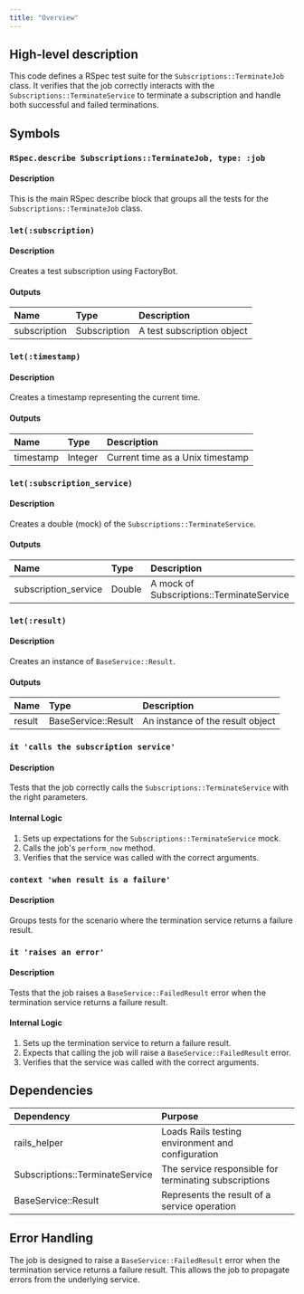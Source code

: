 ```yaml
---
title: "Overview"
---
```


## High-level description
This code defines a RSpec test suite for the `Subscriptions::TerminateJob` class. It verifies that the job correctly interacts with the `Subscriptions::TerminateService` to terminate a subscription and handle both successful and failed terminations.

## Symbols

### `RSpec.describe Subscriptions::TerminateJob, type: :job`
#### Description
This is the main RSpec describe block that groups all the tests for the `Subscriptions::TerminateJob` class.

### `let(:subscription)`
#### Description
Creates a test subscription using FactoryBot.

#### Outputs
| Name | Type | Description |
|:-----|:-----|:------------|
| subscription | Subscription | A test subscription object |

### `let(:timestamp)`
#### Description
Creates a timestamp representing the current time.

#### Outputs
| Name | Type | Description |
|:-----|:-----|:------------|
| timestamp | Integer | Current time as a Unix timestamp |

### `let(:subscription_service)`
#### Description
Creates a double (mock) of the `Subscriptions::TerminateService`.

#### Outputs
| Name | Type | Description |
|:-----|:-----|:------------|
| subscription_service | Double | A mock of Subscriptions::TerminateService |

### `let(:result)`
#### Description
Creates an instance of `BaseService::Result`.

#### Outputs
| Name | Type | Description |
|:-----|:-----|:------------|
| result | BaseService::Result | An instance of the result object |

### `it 'calls the subscription service'`
#### Description
Tests that the job correctly calls the `Subscriptions::TerminateService` with the right parameters.

#### Internal Logic
1. Sets up expectations for the `Subscriptions::TerminateService` mock.
2. Calls the job's `perform_now` method.
3. Verifies that the service was called with the correct arguments.

### `context 'when result is a failure'`
#### Description
Groups tests for the scenario where the termination service returns a failure result.

### `it 'raises an error'`
#### Description
Tests that the job raises a `BaseService::FailedResult` error when the termination service returns a failure result.

#### Internal Logic
1. Sets up the termination service to return a failure result.
2. Expects that calling the job will raise a `BaseService::FailedResult` error.
3. Verifies that the service was called with the correct arguments.

## Dependencies
| Dependency | Purpose |
|:-----------|:--------|
| rails_helper | Loads Rails testing environment and configuration |
| Subscriptions::TerminateService | The service responsible for terminating subscriptions |
| BaseService::Result | Represents the result of a service operation |

## Error Handling
The job is designed to raise a `BaseService::FailedResult` error when the termination service returns a failure result. This allows the job to propagate errors from the underlying service.